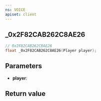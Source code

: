 ```yaml
---
ns: VOICE
apiset: client
---
```

## _0x2F82CAB262C8AE26

```c
// 0x2F82CAB262C8AE26
float _0x2F82CAB262C8AE26(Player player);
```


## Parameters
* **player**:

## Return value